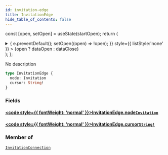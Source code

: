 ```yaml
---
id: invitation-edge
title: InvitationEdge
hide_table_of_contents: false
---
```






const [open, setOpen] = useState(startOpen);
return (
<details {...(open ? { open: true } : {})} className="details" style={{ border:'none', boxShadow:'none', background:'var(--ifm-background-color)' }}>
<summary
onClick={(e) => {
e.preventDefault();
setOpen((open) => !open);
}}
style={{ listStyle:'none' }} >
{open ? dataOpen : dataClose}
</summary>
{open && children}
</details>
);
};

No description

```graphql
type InvitationEdge {
  node: Invitation
  cursor: String!
}
```

### Fields

#### [<code style={{ fontWeight: 'normal' }}>InvitationEdge.<b>node</b></code>](#)<Bullet />[`Invitation`](/api/objects/invitation) <Badge class="badge badge--secondary" text="object"/>

>

#### [<code style={{ fontWeight: 'normal' }}>InvitationEdge.<b>cursor</b></code>](#)<Bullet />[`String!`](/api/scalars/string) <Badge class="badge badge--secondary" text="non-null"/> <Badge class="badge badge--secondary" text="scalar"/>

>

### Member of

[`InvitationConnection`](/api/objects/invitation-connection) <Badge class="badge badge--secondary" text="object"/>
